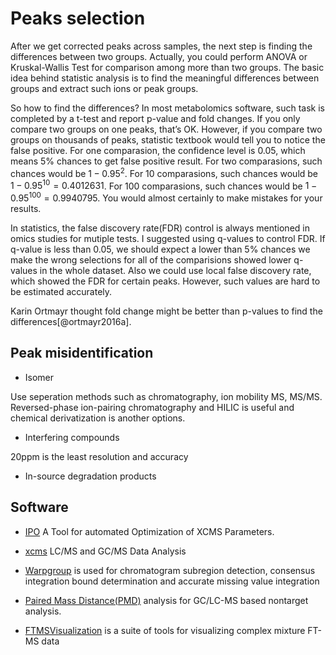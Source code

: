 # Peaks selection

After we get corrected peaks across samples, the next step is finding the differences between two groups. Actually, you could perform ANOVA or Kruskal-Wallis Test for comparison among more than two groups. The basic idea behind statistic analysis is to find the meaningful differences between groups and extract such ions or peak groups. 

So how to find the differences? In most metabolomics software, such task is completed by a t-test and report p-value and fold changes. If you only compare two groups on one peaks, that's OK. However, if you compare two groups on thousands of peaks, statistic textbook would tell you to notice the false positive. For one comparasion, the confidence level is 0.05, which means 5% chances to get false positive result. For two comparasions, such chances would be $1-0.95^2$. For 10 comparasions, such chances would be $1-0.95^{10} = 0.4012631$. For 100 comparasions, such chances would be $1-0.95^{100} = 0.9940795$. You would almost certainly to make mistakes for your results.

In statistics, the false discovery rate(FDR) control is always mentioned in omics studies for mutiple tests. I suggested using q-values to control FDR. If q-value is less than 0.05, we should expect a lower than 5% chances we make the wrong selections for all of the comparisions showed lower q-values in the whole dataset. Also we could use local false discovery rate, which showed the FDR for certain peaks. However, such values are hard to be estimated accurately.

Karin Ortmayr thought fold change might be better than p-values to find the differences[@ortmayr2016a].

## Peak misidentification

- Isomer

Use seperation methods such as chromatography, ion mobility MS, MS/MS. Reversed-phase ion-pairing chromatography and HILIC is useful and chemical derivatization is another options.

- Interfering compounds

20ppm is the least resolution and accuracy

- In-source degradation products

## Software

- [IPO](https://github.com/rietho/IPO) A Tool for automated Optimization of XCMS Parameters.

- [xcms](https://github.com/sneumann/xcms) LC/MS and GC/MS Data Analysis

- [Warpgroup](https://github.com/nathaniel-mahieu/warpgroup) is used for chromatogram subregion detection, consensus integration bound determination and accurate missing value integration

- [Paired Mass Distance(PMD)](https://github.com/yufree/pmd) analysis for GC/LC-MS based nontarget analysis.

- [FTMSVisualization](https://github.com/wkew/FTMSVisualization) is a suite of tools for visualizing complex mixture FT-MS data

